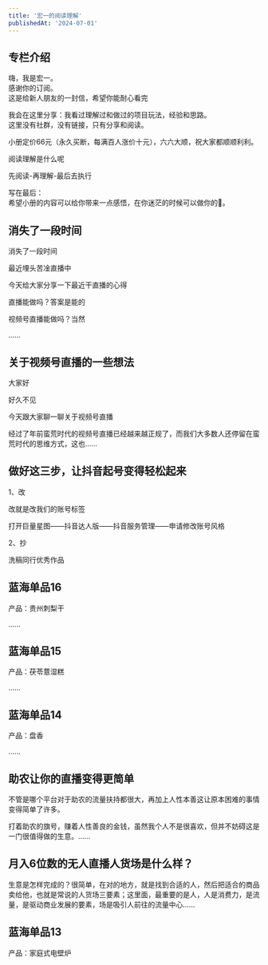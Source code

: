 ```yaml
---
title: '宏一的阅读理解'
publishedAt: '2024-07-01'
---
```


## 专栏介绍

嗨，我是宏一。  
感谢你的订阅。  
这是给新人朋友的一封信，希望你能耐心看完  
  
我会在这里分享：我看过理解过和做过的项目玩法，经验和思路。  
这里没有社群，没有链接，只有分享和阅读。  
  
小册定价66元（永久买断，每满百人涨价十元），六六大顺，祝大家都顺顺利利。  
  
阅读理解是什么呢  
  
先阅读-再理解-最后去执行  
  
写在最后：  
希望小册的内容可以给你带来一点感悟，在你迷茫的时候可以做你的🔦。

## 消失了一段时间
消失了一段时间

最近埋头苦凎直播中

今天给大家分享一下最近干直播的心得

直播能做吗？答案是能的

视频号直播能做吗？当然

......

## 关于视频号直播的一些想法
大家好

好久不见

今天跟大家聊一聊关于视频号直播

经过了年前蛮荒时代的视频号直播已经越来越正规了，而我们大多数人还停留在蛮荒时代的思维方式，这也......


## 做好这三步，让抖音起号变得轻松起来
1、改

改就是改我们的账号标签

打开巨量星图——抖音达人版——抖音服务管理——申请修改账号风格

2、抄

洗稿同行优秀作品

## 蓝海单品16

产品：贵州刺梨干

......

## 蓝海单品15

产品：茯苓薏湿糕

......

## 蓝海单品14

产品：盘香

......

## 助农让你的直播变得更简单
不管是哪个平台对于助农的流量扶持都很大，再加上人性本善这让原本困难的事情变得简单了许多。

打着助农的旗号，赚着人性善良的金钱，虽然我个人不是很喜欢，但并不妨碍这是一门很值得做的生意。......

## 月入6位数的无人直播人货场是什么样？
生意是怎样完成的？很简单，在对的地方，就是找到合适的人，然后把适合的商品卖给他，也就是常说的人货场三要素；这里面，最重要的是人，人是消费力，是流量，是驱动商业发展的要素，场是吸引人前往的流量中心......

## 蓝海单品13

产品：家庭式电壁炉

